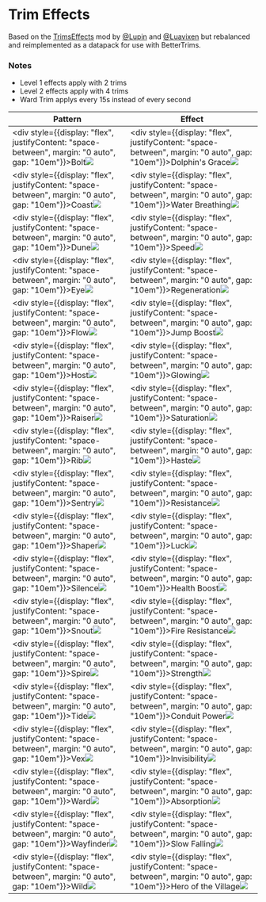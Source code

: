 # Trim Effects

Based on the [TrimsEffects](https://modrinth.com/mod/trimseffects) mod by [@Lupin](https://modrinth.com/user/Lupin) and [@Luavixen](https://modrinth.com/user/luavixen) but rebalanced and reimplemented as a datapack for use with BetterTrims.

### Notes
- Level 1 effects apply with 2 trims
- Level 2 effects apply with 4 trims
- Ward Trim applys every 15s instead of every second

| Pattern                                                                                                                                                                                               | Effect                                                                                                                                                                                         |
|-------------------------------------------------------------------------------------------------------------------------------------------------------------------------------------------------------|------------------------------------------------------------------------------------------------------------------------------------------------------------------------------------------------|
| <div style={{display: "flex", justifyContent: "space-between", margin: "0 auto", gap: "10em"}}><span>Bolt</span><span>![](@bettertrims:item/bolt_armor_trim_smithing_template)</span></div>           | <div style={{display: "flex", justifyContent: "space-between", margin: "0 auto", gap: "10em"}}><span>Dolphin's Grace</span><span>![](@bettertrims:effect/dolphins_grace)</span></div>          |
| <div style={{display: "flex", justifyContent: "space-between", margin: "0 auto", gap: "10em"}}><span>Coast</span><span>![](@bettertrims:item/coast_armor_trim_smithing_template)</span></div>         | <div style={{display: "flex", justifyContent: "space-between", margin: "0 auto", gap: "10em"}}><span>Water Breathing</span><span>![](@bettertrims:effect/water_breathing)</span></div>         |
| <div style={{display: "flex", justifyContent: "space-between", margin: "0 auto", gap: "10em"}}><span>Dune</span><span>![](@bettertrims:item/dune_armor_trim_smithing_template)</span></div>           | <div style={{display: "flex", justifyContent: "space-between", margin: "0 auto", gap: "10em"}}><span>Speed</span><span>![](@bettertrims:effect/speed)</span></div>                             |
| <div style={{display: "flex", justifyContent: "space-between", margin: "0 auto", gap: "10em"}}><span>Eye</span><span>![](@bettertrims:item/eye_armor_trim_smithing_template)</span></div>             | <div style={{display: "flex", justifyContent: "space-between", margin: "0 auto", gap: "10em"}}><span>Regeneration</span><span>![](@bettertrims:effect/regeneration)</span></div>               |
| <div style={{display: "flex", justifyContent: "space-between", margin: "0 auto", gap: "10em"}}><span>Flow</span><span>![](@bettertrims:item/flow_armor_trim_smithing_template)</span></div>           | <div style={{display: "flex", justifyContent: "space-between", margin: "0 auto", gap: "10em"}}><span>Jump Boost</span><span>![](@bettertrims:effect/jump_boost)</span></div>                   |
| <div style={{display: "flex", justifyContent: "space-between", margin: "0 auto", gap: "10em"}}><span>Host</span><span>![](@bettertrims:item/host_armor_trim_smithing_template)</span></div>           | <div style={{display: "flex", justifyContent: "space-between", margin: "0 auto", gap: "10em"}}><span>Glowing</span><span>![](@bettertrims:effect/glowing)</span></div>                         |
| <div style={{display: "flex", justifyContent: "space-between", margin: "0 auto", gap: "10em"}}><span>Raiser</span><span>![](@bettertrims:item/raiser_armor_trim_smithing_template)</span></div>       | <div style={{display: "flex", justifyContent: "space-between", margin: "0 auto", gap: "10em"}}><span>Saturation</span><span>![](@bettertrims:effect/saturation)</span></div>                   |
| <div style={{display: "flex", justifyContent: "space-between", margin: "0 auto", gap: "10em"}}><span>Rib</span><span>![](@bettertrims:item/rib_armor_trim_smithing_template)</span></div>             | <div style={{display: "flex", justifyContent: "space-between", margin: "0 auto", gap: "10em"}}><span>Haste</span><span>![](@bettertrims:effect/haste)</span></div>                             |
| <div style={{display: "flex", justifyContent: "space-between", margin: "0 auto", gap: "10em"}}><span>Sentry</span><span>![](@bettertrims:item/sentry_armor_trim_smithing_template)</span></div>       | <div style={{display: "flex", justifyContent: "space-between", margin: "0 auto", gap: "10em"}}><span>Resistance</span><span>![](@bettertrims:effect/resistance)</span></div>                   |
| <div style={{display: "flex", justifyContent: "space-between", margin: "0 auto", gap: "10em"}}><span>Shaper</span><span>![](@bettertrims:item/shaper_armor_trim_smithing_template)</span></div>       | <div style={{display: "flex", justifyContent: "space-between", margin: "0 auto", gap: "10em"}}><span>Luck</span><span>![](@bettertrims:effect/luck)</span></div>                               |
| <div style={{display: "flex", justifyContent: "space-between", margin: "0 auto", gap: "10em"}}><span>Silence</span><span>![](@bettertrims:item/silence_armor_trim_smithing_template)</span></div>     | <div style={{display: "flex", justifyContent: "space-between", margin: "0 auto", gap: "10em"}}><span>Health Boost</span><span>![](@bettertrims:effect/health_boost)</span></div>               |
| <div style={{display: "flex", justifyContent: "space-between", margin: "0 auto", gap: "10em"}}><span>Snout</span><span>![](@bettertrims:item/snout_armor_trim_smithing_template)</span></div>         | <div style={{display: "flex", justifyContent: "space-between", margin: "0 auto", gap: "10em"}}><span>Fire Resistance</span><span>![](@bettertrims:effect/fire_resistance)</span></div>         |
| <div style={{display: "flex", justifyContent: "space-between", margin: "0 auto", gap: "10em"}}><span>Spire</span><span>![](@bettertrims:item/spire_armor_trim_smithing_template)</span></div>         | <div style={{display: "flex", justifyContent: "space-between", margin: "0 auto", gap: "10em"}}><span>Strength</span><span>![](@bettertrims:effect/strength)</span></div>                       |
| <div style={{display: "flex", justifyContent: "space-between", margin: "0 auto", gap: "10em"}}><span>Tide</span><span>![](@bettertrims:item/tide_armor_trim_smithing_template)</span></div>           | <div style={{display: "flex", justifyContent: "space-between", margin: "0 auto", gap: "10em"}}><span>Conduit Power</span><span>![](@bettertrims:effect/conduit_power)</span></div>             |
| <div style={{display: "flex", justifyContent: "space-between", margin: "0 auto", gap: "10em"}}><span>Vex</span><span>![](@bettertrims:item/vex_armor_trim_smithing_template)</span></div>             | <div style={{display: "flex", justifyContent: "space-between", margin: "0 auto", gap: "10em"}}><span>Invisibility</span><span>![](@bettertrims:effect/invisibility)</span></div>               |
| <div style={{display: "flex", justifyContent: "space-between", margin: "0 auto", gap: "10em"}}><span>Ward</span><span>![](@bettertrims:item/ward_armor_trim_smithing_template)</span></div>           | <div style={{display: "flex", justifyContent: "space-between", margin: "0 auto", gap: "10em"}}><span>Absorption</span><span>![](@bettertrims:effect/absorption)</span></div>                   |
| <div style={{display: "flex", justifyContent: "space-between", margin: "0 auto", gap: "10em"}}><span>Wayfinder</span><span>![](@bettertrims:item/wayfinder_armor_trim_smithing_template)</span></div> | <div style={{display: "flex", justifyContent: "space-between", margin: "0 auto", gap: "10em"}}><span>Slow Falling</span><span>![](@bettertrims:effect/slow_falling)</span></div>               |
| <div style={{display: "flex", justifyContent: "space-between", margin: "0 auto", gap: "10em"}}><span>Wild</span><span>![](@bettertrims:item/wild_armor_trim_smithing_template)</span></div>           | <div style={{display: "flex", justifyContent: "space-between", margin: "0 auto", gap: "10em"}}><span>Hero of the Village</span><span>![](@bettertrims:effect/hero_of_the_village)</span></div> |
